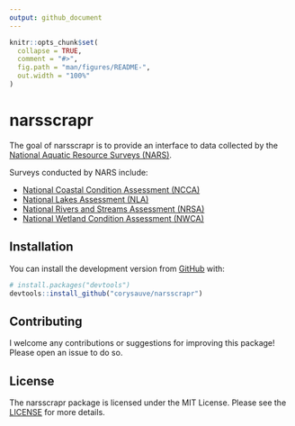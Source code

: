 ```yaml
---
output: github_document
---
```


<!-- README.md is generated from README.Rmd. Please edit that file -->

```r
knitr::opts_chunk$set(
  collapse = TRUE,
  comment = "#>",
  fig.path = "man/figures/README-",
  out.width = "100%"
)
```

# narsscrapr

<!-- badges: start -->
<!-- badges: end -->

The goal of narsscrapr is to provide an interface to data collected by the [National Aquatic Resource Surveys (NARS)](https://www.epa.gov/national-aquatic-resource-surveys). 
    
Surveys conducted by NARS include: 

* [National Coastal Condition Assessment (NCCA)](https://www.epa.gov/national-aquatic-resource-surveys/ncca)
* [National Lakes Assessment (NLA)](https://www.epa.gov/national-aquatic-resource-surveys/nla)
* [National Rivers and Streams Assessment (NRSA)](https://www.epa.gov/national-aquatic-resource-surveys/nrsa)
* [National Wetland Condition Assessment (NWCA)](https://www.epa.gov/national-aquatic-resource-surveys/nwca)

## Installation

You can install the development version from [GitHub](https://github.com/) with:

``` r
# install.packages("devtools")
devtools::install_github("corysauve/narsscrapr")
```
## Contributing 

I welcome any contributions or suggestions for improving this package! Please open an issue to do so. 

## License 

The narsscrapr package is licensed under the MIT License. Please see the [LICENSE](LICENSE.md) for more details.
